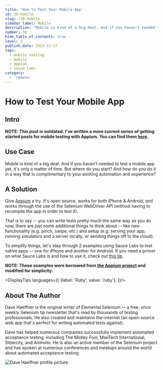 ```yaml
---
title: 'How to Test Your Mobile App'
id: 30-mobile
slug: /30-mobile
sidebar_label: Mobile
description: "Mobile is kind of a big deal. And if you haven't needed to test a mobile app yet, it's only a matter of time. But where do you start? And how do you do it in a way that is complimentary to your existing automation and experience?"
number: 30
hide_table_of_contents: true
level: 2
publish_date: 2013-12-17
tags:
  - mobile testing
  - mobile
  - appium
  - sauce labs
category:
  - 'remote'
---
```


# How to Test Your Mobile App

## Intro

__NOTE: This post is outdated. I've written a more current series of getting started posts for mobile testing
with Appium. You can find them [here](https://saucelabs.com/resources/articles/appium-bootcamp-chapter-1).__

## Use Case

Mobile is kind of a big deal. And if you haven't needed to test a mobile app yet, it's only a matter of time.
But where do you start? And how do you do it in a way that is complimentary to your existing automation and experience?

## A Solution

Give [Appium](https://appium.io/) a try. It's open source, works for both iPhone & Android, and works through the use
of the Selenium WebDriver API (without having to recompile the app in order to test it).

That is to say -- you can write tests pretty much the same way as you do now, there are just some additional things
to think about -- like new functionality (e.g. pinch, swipe, etc.) and setup (e.g. serving your app, running
simulators and a server locally, or sending things off to the cloud).

To simplify things, let's step through 2 examples using Sauce Labs to test native apps -- one for iPhone and
another for Android. If you need a primer on what Sauce Labs is and how to use it, check out
[this tip](https://elementalselenium.com/docs/cloud/26-cloud).

__NOTE: These examples were borrowed from
[the Appium project](https://github.com/appium/appium/tree/master/sample-code/examples/ruby) and modified for simplicity.__




<DisplayTips languages={[
    {label: 'Ruby', value: 'ruby'},
]}/>


## About The Author

Dave Haeffner is the original writer of Elemental Selenium -- a free, once weekly Selenium tip newsletter that's read
by thousands of testing professionals. He also created and maintains the-internet (an open-source web app that's
perfect for writing automated tests against).

Dave has helped numerous companies successfully implement automated acceptance testing; including The Motley Fool,
ManTech International, Sittercity, and Animoto. He is also an active member of the Selenium project and has spoken
at numerous conferences and meetups around the world about automated acceptance testing.

![Dave Haeffner profile picture](/img/authors/dave-haeffner.jpeg#author-img 'a title')


